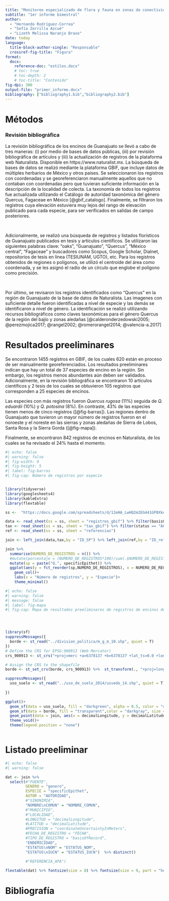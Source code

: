 ```yaml
---
title: "Monitoreo especializado de flora y fauna en zonas de conectividad del estado de Guanajuato"
subtitle: "1er informe bimestral"
author: 
  - "Hernando Rodríguez-Correa"
  - "Sofía Zorrilla Azcué" 
  - "Lizeth Melissa Naranjo Bravo"
date: today
language: 
  title-block-author-single: "Responsable"
  crossref-fig-title: "Figura"
format:
  docx:
    reference-doc: "estilos.docx"
    # toc: true
    # toc-depth: 2
    # toc-title: "Contenido"
fig-dpi: 300
output-file: "primer_informe.docx"
bibliography: ["bibliography1.bib","bibliography2.bib"]
---
```


# Métodos

### Revisión bibliográfica

La revisión bibliográfica de los encinos de Guanajuato se llevó a cabo de tres maneras: (i) por medio de bases de datos públicas, (iii) por revisión bibliográfica de artículos y (iii) la actualización de registros de la plataforma web Naturalista. Disponible en https://www.naturalist.mx. La búsqueda de bases de datos se realizó mediante la plataforma GBIF, que incluye datos de múltiples herbarios de México y otros países. Se seleccionaron los registros con coordenadas y se georeferenciaron manualmente aquellos que no contaban con coordenadas pero que tuvieran suficiente información en la descripción de la localidad de colecta. La taxonomía de todos los registros fue actualizada utilizando el Catálogo de autoridad taxonómica del género Quercus, Fagaceae en México [@gbif_catalogo]. Finalmente, se filtraron los registros cuya elevación estuviera muy lejos del rango de elevación publicado para cada especie, para ser verificados en salidas de campo posteriores.

<br>

Adicionalmente, se realizó una búsqueda de registros y listados florísticos de Guanajuato publicados en tesis y artículos científicos. Se utilizaron las siguientes palabras clave: "oaks", "Guanajuato", "Quercus", "México central", "Fagaceae" y buscadores como Scopus, Google Scholar, Dialnet, repositorios de tesis en línea (TESIUNAM, UGTO), etc. Para los registros obtenidos de regiones o polígonos, se utilizó el centroide del área como coordenada, y se les asignó el radio de un círculo que englobe el polígono como precisión. 

<br>

Por último, se revisaron los registros identificados como "Quercus" en la región de Guanajuato de la base de datos de Naturalista. Las imagenes con suficiente detalle fueron identificadas a nivel de especie y las demás se identificaron a nivel de género. La identificación se realizó utilizando recursos bibliográficos como claves taxonómicas para el género Quercus de la región del bajío y zonas aledañas [@calderonderzedowski2005; @perezmojica2017; @rangel2002; @romerorangel2014; @valencia-a.2017]

# Resultados preeliminares

Se encontraron 1455  registros en GBIF, de los cuales 620 están en proceso de ser manualmente georeferenciados. Los resultados preeliminares indican que hay un total de 37 especies de encino en la región. Sin embargo, los registros menos abundantes aún deben ser validados. Adicionalmente, en la revisión bibliográfica se encontraron 10 artículos científicos y 2 tesis de los cuales se obtuvieron 105 registros que corresponden a 25 especies de encinos.

Las especies con más registros fueron *Quercus rugosa* (11%) seguida de *Q. eduardii* (10%) y *Q. potosina* (8%). En contraste, 43% de las especies tienen menos de cinco registros ([@fig-barras]). Las regiones dentro de Guanajuato que tuvieron un mayor número de registros fueron en el noroeste y el noreste en las sierras y zonas aledañas de Sierra de Lobos, Santa Rosa y la Sierra Gorda ([@fig-mapa]). 

Finalmente, se encontraron 842 registros de encinos en Naturalista, de los cuales se ha revisado el 24% hasta el momento.


```r
#| echo: false
#| warning: false
#| fig-width: 9
#| fig-height: 5
#| label: fig-barras
#| fig-cap: Número de registros por especie


library(tidyverse)
library(googlesheets4)
library(kableExtra)
library(flextable)

ss <-  "https://docs.google.com/spreadsheets/d/12eHA_LwHQ2m2EG441GP8XkquLYURjJfHkVZ2h699ZGM/edit?usp=sharing"

data <- read_sheet(ss = ss, sheet = "registros_gbif") %>% filter(basisOfRecord == "PRESERVED_SPECIMEN")
tax <- read_sheet(ss = ss, sheet = "tax_gbif") %>% filter(status == "ACCEPTED") %>% arrange(ID_SP) 
ref <- read_sheet(ss = ss, sheet = "referencias")

join <- left_join(data,tax,by = "ID_SP") %>% left_join(ref,by = "ID_referencia") %>% mutate(AUTORIDAD = paste(author,year.y), FECHA = paste(day,month,year.x, sep = "/"), NOMBRE_COMUN = "Encino") %>% group_by(ID_SP, genero, specificEpithet)

join %>% 
  summarise(NUMERO_DE_REGISTROS = n()) %>% 
  #mutate(porcentaje = (NUMERO_DE_REGISTROS*100)/sum(.$NUMERO_DE_REGISTROS)) %>% filter(NUMERO_DE_REGISTROS<5) %>% view
  mutate(sp = paste("Q.", specificEpithet)) %>%
  ggplot(aes(y = fct_reorder(sp,NUMERO_DE_REGISTROS), x = NUMERO_DE_REGISTROS))+
    geom_col()+
    labs(x = "Número de registros", y = "Especie")+
    theme_minimal()

```





```r
#| echo: false
#| warning: false
#| message: false
#| label: fig-mapa
#| fig-cap: Mapa de resultados preeliminares de registros de encinos de Guanajuato. 




library(sf)
suppressMessages({
  borde <- st_read("../division_politica/m_g_m_10.shp", quiet = T) 
})
# Define the CRS for EPSG:900913 (Web Mercator)
crs_900913 <- st_crs("+proj=merc +a=6378137 +b=6378137 +lat_ts=0.0 +lon_0=0.0 +x_0=0.0 +y_0=0 +k=1.0 +units=m +nadgrids=@null +wktext +no_defs")

# Assign the CRS to the shapefile
borde <- st_set_crs(borde, crs_900913) %>%  st_transform(., "+proj=longlat +datum=WGS84")

suppressMessages({
  uso_suelo <- st_read("../uso_de_suelo_2014/usvedo_14.shp", quiet = T) %>%  st_set_crs(., crs_900913) %>%  st_transform(., "+proj=longlat +datum=WGS84") %>% filter(formacion == "Bosques")
  
})

ggplot()+
  geom_sf(data = uso_suelo, fill = "darkgreen", alpha = 0.5, color = "darkgreen")+
  geom_sf(data = borde, fill = "transparent",color = "darkgray", size = 1.5)+
  geom_point(data = join, aes(x = decimalLongitude, y = decimalLatitude), fill = "darkgoldenrod2", shape = 21, color = "black")+
  theme_void()+
  theme(legend.position = "none")



```


# Listado preeliminar

```r
#| echo: false
#| warning: false

dat <- join %>%
  select(#"FUENTE",	
         GENERO = "genero",	
         ESPECIE = "specificEpithet", 
         AUTOR = "AUTORIDAD",	
         #"SINONIMIA", 
         "NOMBRE\nCOMUN" = "NOMBRE_COMUN",	
         #"MUNICIPIO",	
         #"LOCALIDAD",	
         #LONGITUD = "decimalLongitude", 	
         #LATITUD = "decimalLatitude",	
         #PRECISION = "coordinateUncertaintyInMeters",	
         #FECHA_DE_REGISTRO = "FECHA",	
         #TIPO_DE_REGISTRO = "basisOfRecord",	
         "ENDEMICIDAD", 	
         "ESTATUS\nNOM" = "ESTATUS_NOM",	
         "ESTATUS\nIUCN" = "ESTATUS_IUCN")  %>% distinct() 
	
         #"REFERENCIA_APA")

flextable(dat) %>% fontsize(size = 8) %>% fontsize(size = 9, part = "header") 
```


# Bibliografía
